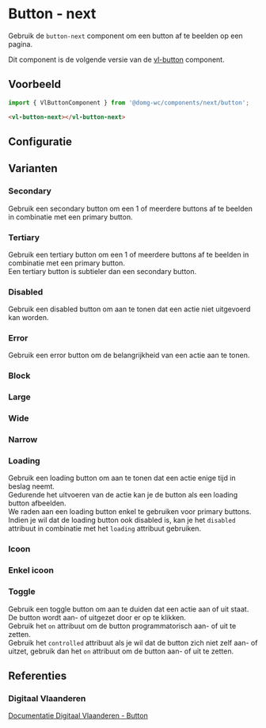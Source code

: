 
# Button - next

Gebruik de `button-next` component om een button af te beelden op een pagina.

Dit component is de volgende versie van de [vl-button](/docs/elements-button-button--documentatie) component.

## Voorbeeld

```js
import { VlButtonComponent } from '@domg-wc/components/next/button';
```

```html
<vl-button-next></vl-button-next>
```

<Canvas of={VlButtonStories.ButtonPrimary} />

## Configuratie

<ArgTypes of={VlButtonStories.ButtonPrimary} />

## Varianten

### Secondary

Gebruik een secondary button om een 1 of meerdere buttons af te beelden in combinatie met een primary button.

<Canvas of={VlButtonStories.ButtonSecondary} />

### Tertiary

Gebruik een tertiary button om een 1 of meerdere buttons af te beelden in combinatie met een primary button.<br/>
Een tertiary button is subtieler dan een secondary button.

<Canvas of={VlButtonStories.ButtonTertiary} />

### Disabled

Gebruik een disabled button om aan te tonen dat een actie niet uitgevoerd kan worden.

<Canvas of={VlButtonStories.ButtonDisabled} />

### Error

Gebruik een error button om de belangrijkheid van een actie aan te tonen.

<Canvas of={VlButtonStories.ButtonError} />

### Block

<Canvas of={VlButtonStories.ButtonBlock} />

### Large

<Canvas of={VlButtonStories.ButtonLarge} />

### Wide

<Canvas of={VlButtonStories.ButtonWide} />

### Narrow

<Canvas of={VlButtonStories.ButtonNarrow} />

### Loading

Gebruik een loading button om aan te tonen dat een actie enige tijd in beslag neemt.<br/>
Gedurende het uitvoeren van de actie kan je de button als een loading button afbeelden.<br/>
We raden aan een loading button enkel te gebruiken voor primary buttons.<br/>
Indien je wil dat de loading button ook disabled is, kan je het `disabled` attribuut in combinatie met het `loading` attribuut gebruiken.

<Canvas of={VlButtonStories.ButtonLoading} />

### Icoon

<Canvas of={VlButtonStories.ButtonIcon} />

### Enkel icoon

<Canvas of={VlButtonStories.ButtonIconOnly} />

### Toggle

Gebruik een toggle button om aan te duiden dat een actie aan of uit staat.<br/>
De button wordt aan- of uitgezet door er op te klikken.<br/>
Gebruik het `on` attribuut om de button programmatorisch aan- of uit te zetten.<br/>
Gebruik het `controlled` attribuut als je wil dat de button zich niet zelf aan- of uitzet, gebruik dan het `on` attribuut om de button aan- of uit te zetten.

<Canvas of={VlButtonStories.ButtonToggle} />

## Referenties

### Digitaal Vlaanderen

[Documentatie Digitaal Vlaanderen - Button](https://overheid.vlaanderen.be/webuniversum/v3/documentation/atoms/vl-ui-button)
